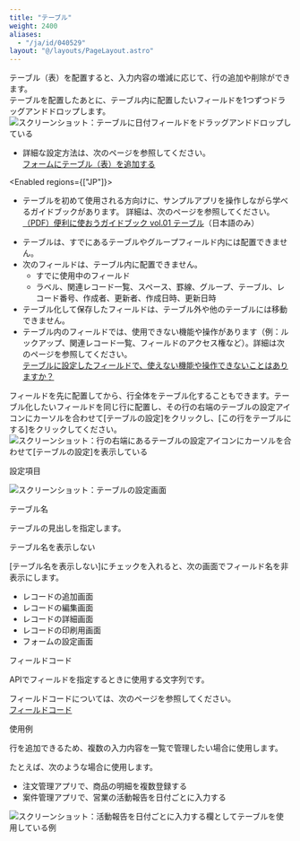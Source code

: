 ```yaml
---
title: "テーブル"
weight: 2400
aliases:
  - "/ja/id/040529"
layout: "@/layouts/PageLayout.astro"
---
```




テーブル（表）を配置すると、入力内容の増減に応じて、行の追加や削除ができます。  
テーブルを配置したあとに、テーブル内に配置したいフィールドを1つずつドラッグアンドドロップします。  
<Img src="/k/kintone/img-ja/field_table_02.png" alt="スクリーンショット：テーブルに日付フィールドをドラッグアンドドロップしている" />

<Hint>

* 詳細な設定方法は、次のページを参照してください。  
[フォームにテーブル（表）を追加する](/k/ja/id/040555.html)

<Enabled regions={["JP"]}>

* テーブルを初めて使用される方向けに、サンプルアプリを操作しながら学べるガイドブックがあります。
詳細は、次のページを参照してください。  
[（PDF）便利に使おうガイドブック vol.01 テーブル](https://kintone.cybozu.co.jp/material/pdf/kintone_guidebook_vol01.pdf)（日本語のみ）

</Enabled>

</Hint>

<Warning>

* テーブルは、すでにあるテーブルやグループフィールド内には配置できません。
* 次のフィールドは、テーブル内に配置できません。
  * すでに使用中のフィールド
  * ラベル、関連レコード一覧、スペース、罫線、グループ、テーブル、レコード番号、作成者、更新者、作成日時、更新日時
* テーブル化して保存したフィールドは、テーブル外や他のテーブルには移動できません。
* テーブル内のフィールドでは、使用できない機能や操作があります（例：ルックアップ、関連レコード一覧、フィールドのアクセス権など）。詳細は次のページを参照してください。  
  [テーブルに設定したフィールドで、使えない機能や操作できないことはありますか？](/k/ja/id/040227.html)

</Warning>

<Note>

フィールドを先に配置してから、行全体をテーブル化することもできます。テーブル化したいフィールドを同じ行に配置し、その行の右端のテーブルの設定アイコンにカーソルを合わせて[テーブルの設定]をクリックし、[この行をテーブルにする]をクリックしてください。
<Img src="/k/kintone/img-ja/table_img11.png" alt="スクリーンショット：行の右端にあるテーブルの設定アイコンにカーソルを合わせて[テーブルの設定]を表示している" />

</Note>

<Heading id="form_parts_field_table_20">設定項目</Heading>

<Img src="/k/kintone/img-ja/field_table_05.png" alt="スクリーンショット：テーブルの設定画面" />  

<Heading level={3} id="form_parts_field_table_2010">テーブル名</Heading>

テーブルの見出しを指定します。

<Heading level={3} id="form_parts_field_table_2020">テーブル名を表示しない</Heading>

[テーブル名を表示しない]にチェックを入れると、次の画面でフィールド名を非表示にします。

* レコードの追加画面
* レコードの編集画面
* レコードの詳細画面
* レコードの印刷用画面
* フォームの設定画面

<Heading level={3} id="form_parts_field_table_2030">フィールドコード</Heading>

APIでフィールドを指定するときに使用する文字列です。

<Note>

フィールドコードについては、次のページを参照してください。  
[フィールドコード](/k/ja/id/040504.html)

</Note>

<Heading id="form_parts_field_table_10">使用例</Heading>

行を追加できるため、複数の入力内容を一覧で管理したい場合に使用します。  

たとえば、次のような場合に使用します。

* 注文管理アプリで、商品の明細を複数登録する
* 案件管理アプリで、営業の活動報告を日付ごとに入力する

<Img src="/k/kintone/img-ja/field_table_04.png" alt="スクリーンショット：活動報告を日付ごとに入力する欄としてテーブルを使用している例" />
